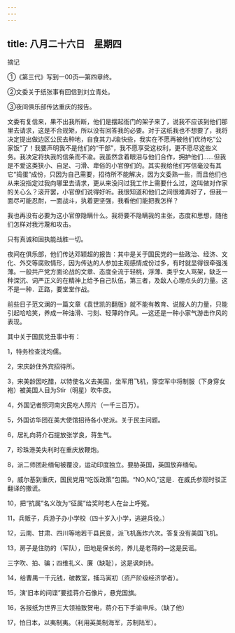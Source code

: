 ```yaml
---
---
---
```

title: 八月二十六日　星期四
---




摘记

①《第三代》写到一00页―第四章终。

②文委关于纸张事有回信到刘立青处。

③夜间俱乐部传达重庆的报告。

文委有复信来，果不出我所断，他们是摆起衙门的架子来了，说我不应该到他们那里去请求，这是不合规矩，所以没有回答我的必要。对于这纸我也不想要了，我将决定提出做边区公民去种地，自食其力J渝快些，我实在不愿再被他们优待吃“公家饭”了！我要声明我不是他们的“干部”，我不愿享受这权利，更不愿尽这些义务。我决定将执我的信条而不渝。我虽然含着眼泪与他们合作，拥护他们……但我是不爱这类狭小、自足、刁滑、卑俗的小官僚们的。其实我给他们写信毫没有其它“捣蛋”成份，只因为自己需要，招待所不能解决，因为文委熟一些，而且他们也从来没指定过我向哪里去请求，更从来没问过我工作上需要什么过，这叫做对作家的关心么？滚开罢，小官僚们说得好听。我很知道和他们之间很难弄好了，但我一面尽可能忍耐，一面战斗，执着更坚强，我看他们能把我怎样？

我也再没有必要为这小官僚隐瞒什么。我将要不隐瞒我的主张，态度和思想，随他们怎样对我污蔑和攻击。

只有真诚和固执能战胜一切。

夜间在俱乐部，他们传达邓颖超的报告：其中是关于国民党的一些政治、经济、文化、外交等腐败情形，因为传达的人参加主观感情成份过多，有时就显得很牵强浅薄。一般共产党方面论战的文章、态度全流于轻桃，浮薄、类乎女人骂架，缺乏一种深沉、词严正义的在精神上给予自己队伍，第三者，及敌人心理点头的力量。这不是一种．正路，要堂堂作战。

前些日子范文澜的一篇文章《袁世凯的翻版》就不能有教育、说服人的力量，只能引起哈哈笑，养成一种油滑、刁刻、轻薄的作风。―这还是一种小家气游击作风的表现。

其中关于国民党丑事中有：

1，特务检查沈均儒。

2，宋庆龄住外宾招待所。

3，宋美龄因吃醋，以特使名义去美国，坐军用飞机，穿空军中将制服（下身穿女袍）被美国人目为Stir（明星）吹牛皮。

4，外国记者照河南灾民吃人照片（一千三百万）。

5，外国访华团在美大使馆招待各小党派。关于民主问题。

6，居礼向蒋介石提放张学良，蒋生气。

7，珍珠港美失利时在重庆放鞭炮。

8，派二师团赴缅甸被覆没，运动印度独立。要胁英国，英国放弃缅甸。

9，威尔基到重庆，国民党用“吃饭政策”包围。“NO,NO,”这是．在威氏参观时驳正翻译的撒谎。

10，把“抗属”名义改为“征属”给奖时老人在台上呼冤。

11，兵贩子，兵游子办小学校（四十岁入小学，逃避兵役。）

12，云南、甘肃、四川等地若干县民变，派飞机轰炸六次。答复没有美国飞机。

13，房子是住防的（军队），田地是保长的，养儿是老蒋的―这是民谣。

三字吹、拍、骗；四维礼义、廉（缺耻），这是讽刺诗。

14，给曹禺一千元钱，破教室，捕马寅初（资产阶级经济学者）。

15，演‘旧本的间谍”要挂蒋介石像片，悬党国旗。

16，各报纸为世界三大领袖致贺电，蒋介石下手谕申斥。（缺了他）

17，怕日本，以夷制夷。（利用英美制海军，苏制陆军）。